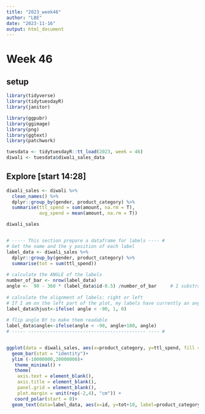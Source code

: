 ```yaml
---
title: "2023_week46"
author: "LBE"
date: "2023-11-16"
output: html_document
---
```

# Week 46

## setup
```r
library(tidyverse)
library(tidytuesdayR)
library(janitor)

library(ggpubr)
library(ggimage)
library(png)
library(ggtext)
library(patchwork)

tuesdata <- tidytuesdayR::tt_load(2023, week = 46)
diwali <- tuesdata$diwali_sales_data
```

## Explore [start 14:28]

```r
diwali_sales <- diwali %>% 
  clean_names() %>% 
  dplyr::group_by(gender, product_category) %>% 
  summarise(ttl_spend = sum(amount, na.rm = T),
            avg_spend = mean(amount, na.rm = T))

diwali_sales


# ----- This section prepare a dataframe for labels ---- #
# Get the name and the y position of each label
label_data <- diwali_sales %>% 
  dplyr::group_by(gender, product_category) %>% 
  summarise(tot = sum(ttl_spend))
 
# calculate the ANGLE of the labels
number_of_bar <- nrow(label_data)
angle <-  90 - 360 * (label_data$id-0.5) /number_of_bar     # I substract 0.5 because the letter must have the angle of the center of the bars. Not extreme right(1) or extreme left (0)
 
# calculate the alignment of labels: right or left
# If I am on the left part of the plot, my labels have currently an angle < -90
label_data$hjust<-ifelse( angle < -90, 1, 0)
 
# flip angle BY to make them readable
label_data$angle<-ifelse(angle < -90, angle+180, angle)
# ----- ------------------------------------------- ---- #


ggplot(data = diwali_sales, aes(x=product_category, y=ttl_spend, fill = gender))+
  geom_bar(stat = "identity")+
  ylim (-10000000,20000000)+
   theme_minimal() +
   theme(
    axis.text = element_blank(),
    axis.title = element_blank(),
    panel.grid = element_blank(),
    plot.margin = unit(rep(-2,4), "cm")) +
   coord_polar(start = 0)+
  geom_text(data=label_data, aes(x=id, y=tot+10, label=product_category, hjust=hjust), color="black", fontface="bold",alpha=0.6, size=2.5, angle= label_data$angle, inherit.aes = FALSE )
 
  

```


